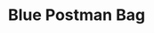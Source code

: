 ---
title: "Blue Postman Bag"
meta_title: "Blue Postman Bag craft"
description: "Craft de Blue Postman Bag"
rank: "c"
draft: false
name: "Blue Postman Bag"
recipe_img: "https://wiki.pokexgames.com/images/c/c5/Blue_Postman_Bag.png"
level: 57
craft_time: 86400
result: 1
value_npc: 1
ingredients:
  - name: "Cloth"
    quantity: 30
    item_img: "https://wiki.pokexgames.com/images/5/51/Cloth.png"
    value_npc: 1
  - name: "Dragon Scale"
    quantity: 1000
    item_img: "https://wiki.pokexgames.com/images/5/58/DragonScale.png"
    value_npc: 1
  - name: "Blue Dye"
    quantity: 3
    item_img: "https://wiki.pokexgames.com/images/c/c9/Blue_Dye.png"
    value_npc: 1
  - name: "Seahorse Tail"
    quantity: 32
    item_img: "https://wiki.pokexgames.com/images/9/92/Seahorse_Tail.png"
    value_npc: 1
  - name: "Refined Style Point"
    quantity: 80
    item_img: "https://wiki.pokexgames.com/images/6/6b/Refined_style_point.png"
    value_npc: 1
---
